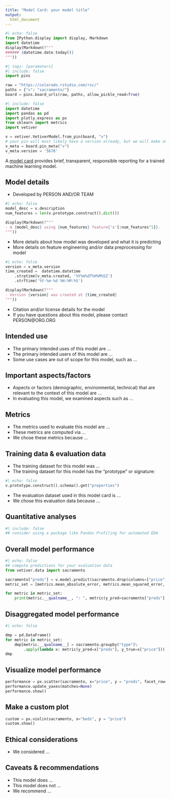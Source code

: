 ```yaml
---
title: "Model Card: your model title"
output:
  html_document
---
```

```python
#| echo: false
from IPython.display import display, Markdown
import datetime
display(Markdown(f"""
###### {datetime.date.today()}
"""))
```

```python
#| tags: [parameters]
#| include: false
import pins

raw = "https://colorado.rstudio.com/rsc/"
paths = {"v": "sacramento/"}
board = pins.board_urls(raw, paths, allow_pickle_read=True)
```

```python
#| include: false
import datetime
import pandas as pd
import plotly.express as px
from sklearn import metrics
import vetiver

v = vetiver.VetiverModel.from_pin(board, "v")
# your pin will most likely have a version already, but we will make one here
v_meta = board.pin_meta("v")
v_meta.version = '5678'
```


A [model card](https://doi.org/10.1145/3287560.3287596) provides brief, transparent, responsible reporting for a trained machine learning model.

## Model details

- Developed by PERSON AND/OR TEAM
```python
#| echo: false
model_desc = v.description
num_features = len(v.prototype.construct().dict())

display(Markdown(f"""
- A {model_desc} using {num_features} feature{'s'[:num_features^1]}.
"""))
```
- More details about how model was developed and what it is predicting
- More details on feature engineering and/or data preprocessing for model
```python
#| echo: false
version = v_meta.version
time_created =  datetime.datetime
    .strptime(v_meta.created, '%Y%m%dT%H%M%SZ')
    .strftime('%Y-%m-%d %H:%M:%S')

display(Markdown(f"""
- Version {version} was created at {time_created}
"""))
```

- Citation and/or license details for the model
- If you have questions about this model, please contact PERSON@ORG.ORG

## Intended use

- The primary intended uses of this model are ...
- The primary intended users of this model are ...
- Some use cases are out of scope for this model, such as ...

## Important aspects/factors

- Aspects or factors (demographic, environmental, technical) that are relevant to the context of this model are ...
- In evaluating this model, we examined aspects such as ...

## Metrics

- The metrics used to evaluate this model are ...
- These metrics are computed via ...
- We chose these metrics because ...

## Training data & evaluation data

- The training dataset for this model was ...
- The training dataset for this model has the "prototype" or signature:
```python
#| echo: false
v.prototype.construct().schema().get("properties")
```

- The evaluation dataset used in this model card is ...
- We chose this evaluation data because ...


## Quantitative analyses
:::{.panel-tabset}
```python
#| include: false
## consider using a package like Pandas Profiling for automated EDA

```
## Overall model performance

```python
#| echo: false
## compute predictions for your evaluation data
from vetiver.data import sacramento

sacramento["preds"] = v.model.predict(sacramento.drop(columns=["price"]))
metric_set = [metrics.mean_absolute_error, metrics.mean_squared_error, metrics.r2_score]

for metric in metric_set:
    print(metric.__qualname__, ": ", metric(y_pred=sacramento["preds"], y_true=sacramento["price"]))
```

## Disaggregated model performance

```python
#| echo: false

dmp = pd.DataFrame()
for metric in metric_set:
    dmp[metric.__qualname__] = sacramento.groupby("type")\
        .apply(lambda x: metric(y_pred=x["preds"], y_true=x["price"]))
dmp
```

## Visualize model performance

```python
performance = px.scatter(sacramento, x="price", y = "preds", facet_row="type", trendline="ols")
performance.update_yaxes(matches=None)
performance.show()
```

## Make a custom plot

```python
custom = px.violin(sacramento, x="beds", y = "price")
custom.show()
```

:::

## Ethical considerations

- We considered ...

## Caveats & recommendations

- This model does ...
- This model does not ...
- We recommend ...
